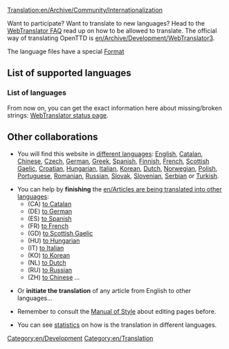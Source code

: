 [[Translation:en/Archive/Community/Internationalization]]


Want to participate? Want to translate to new languages? Head to the [http://translator.openttd.org/en/faq WebTranslator FAQ] read up on how to be allowed to translate. The official way of translating OpenTTD is [[en/Archive/Development/WebTranslator3]].

The language files have a special [[en/Archive/Source/OpenTTDDevBlackBook/Format of langfiles|Format]]

=='''List of supported languages'''==

==='''List of languages'''===
From now on, you can get the exact information here about missing/broken strings:
[https://translator.openttd.org/project/openttd-trunk WebTranslator status page].

=='''Other collaborations'''==
*You will find this website in [[:Category:en/Articles in other languages|different languages]]: [[en/Main Page|English]], [[ca/Main Page|Catalan]], [[zh/Main Page|Chinese]], [[cs/Main Page|Czech]], [[de/Main Page|German]], [[el/Main Page|Greek]], [[es/Main Page|Spanish]], [[fi/Main Page|Finnish]], [[fr/Main Page|French]], [[gd/Main Page|Scottish Gaelic]], [[hr/Main Page|Croatian]], [[hu/Main Page|Hungarian]], [[it/Main Page|Italian]], [[ko/Main Page|Korean]], [[nl/Main Page|Dutch]], [[no/Main Page|Norwegian]], [[pl/Main Page|Polish]], [[pt/Main Page|Portuguese]], [[ro/Main Page|Romanian]], [[ru/Main Page|Russian]], [[sk/Main Page|Slovak]], [[sl/Main Page|Slovenian]], [[sr/Main Page|Serbian]] or [[tr/Main Page|Turkish]].

*You can help by '''finishing''' the [[en/Articles are being translated into other languages]]:
**(CA) [[:Category:ca/Articles traduint-se al català|to Catalan]]
**(DE) [[:Category:de/Artikel, welche in die deutsche Sprache übersetzt werden|to German]]
**(ES) [[:Category:es/Artículos que se están traduciendo al español|to Spanish]]
**(FR) [[:Category:fr/À traduire en français|to French]]
**(GD) [[:Category:gd/Ag eadar-theangachadh dhan Ghàidhlig|to Scottish Gaelic]]
**(HU) [[:Category:hu/Fordításban|to Hungarian]]
**(IT) [[:Category:it/Articoli in fase di traduzione|to Italian]]
**(KO) [[:Category:ko/Archive/Community/한국어로 번역 중인 문서|to Korean]]
**(NL) [[:Category:nl/Artikelen die worden vertaald|to Dutch]]
**(RU) [[:Category:ru/Статьи, которые в настоящее время переводятся на русский язык|to Russian]]
**(ZH) [[:Category:zh/中文文章|to Chinese]] ...

*Or '''initiate the translation''' of any article from English to other languages...

*Remember to consult the [[en/Wiki/Manual of Style#non-english-pages|Manual of Style]] about editing pages before.

*You can see [[:Category:en/Other languages|statistics]] on how is the translation in different languages.

[[Category:en/Development]][[Category:en/Translation]]